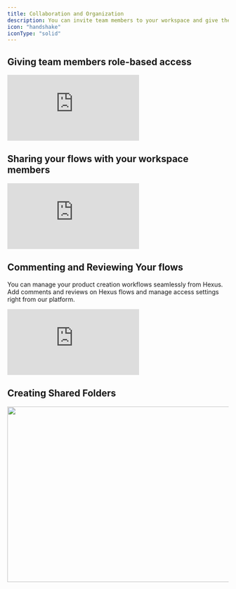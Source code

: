 ```yaml
---
title: Collaboration and Organization
description: You can invite team members to your workspace and give them role based access if you are on a team plan.
icon: "handshake"
iconType: "solid"
---
```


## Giving team members role-based access

<div style={{ position: 'relative', width: '100%', paddingTop: '53%' }}>
  <iframe
    src="https://app.usehexus.com/embed/46fc35a7-657b-438a-af93-37fcfbb994a8"
    title="Hexus Team Access"
    frameborder="0"
    allow="accelerometer; autoplay; clipboard-write; encrypted-media; gyroscope; picture-in-picture"
    allowfullscreen
    style={{ position: 'absolute', top: 0, left: 0, width: '100%', height: '100%' }}
  ></iframe>
</div>

## Sharing your flows with your workspace members

<div style={{ position: 'relative', width: '100%', paddingTop: '56%' }}>
  <iframe
    src="https://app.usehexus.com/embed/72b9f745-ea36-4851-932a-e3b56c82bb64?refid="
    title="Hexus Flow Sharing"
    frameborder="0"
    allow="accelerometer; autoplay; clipboard-write; encrypted-media; gyroscope; picture-in-picture"
    allowfullscreen
    style={{ position: 'absolute', top: 0, left: 0, width: '100%', height: '100%' }}
  ></iframe>
</div>

## Commenting and Reviewing Your flows

You can manage your product creation workflows seamlessly from Hexus. Add comments and reviews on Hexus flows and manage access settings right from our platform.

<div style={{ position: 'relative', width: '100%', paddingTop: '56%' }}>
  <iframe
    src="https://app.usehexus.com/embed/b735c8f0-e55a-4d3f-b7ce-4f60535b9610?refid="
    title="Hexus Flow Sharing"
    frameborder="0"
    allow="accelerometer; autoplay; clipboard-write; encrypted-media; gyroscope; picture-in-picture"
    allowfullscreen
    style={{ position: 'absolute', top: 0, left: 0, width: '100%', height: '100%' }}
  ></iframe>
</div>

## Creating Shared Folders
<img height="400" width="800" src="/images/sharing-folder-with-team.gif" />